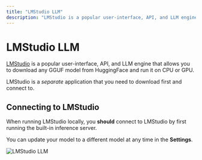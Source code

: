 ```yaml
---
title: "LMStudio LLM"
description: "LMStudio is a popular user-interface, API, and LLM engine that allows you to download any GGUF model from HuggingFace and run it on CPU or GPU."
---
```



# LMStudio LLM

[LMStudio](https://lmstudio.ai) is a popular user-interface, API, and LLM engine that allows you to download any GGUF model from HuggingFace and run it on CPU or GPU.

LMStudio is a _separate_ application that you need to download first and connect to.

## Connecting to LMStudio

When running LMStudio locally, you **should** connect to LMStudio by first running the built-in inference server.

You can update your model to a different model at any time in the **Settings**.

<Image
  src="/images/realtimex-setup/llm-configuration/local/lmstudio/lmstudio-llm.png"
  height={1080}
  width={1920}
  quality={100}
  alt="LMStudio LLM"
/>

